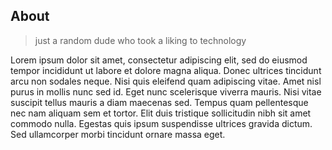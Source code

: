## About

> just a random dude who took a liking to technology

Lorem ipsum dolor sit amet, consectetur adipiscing elit, sed do eiusmod tempor incididunt ut labore et dolore magna aliqua. Donec ultrices tincidunt arcu non sodales neque. Nisi quis eleifend quam adipiscing vitae. Amet nisl purus in mollis nunc sed id. Eget nunc scelerisque viverra mauris. Nisi vitae suscipit tellus mauris a diam maecenas sed. Tempus quam pellentesque nec nam aliquam sem et tortor. Elit duis tristique sollicitudin nibh sit amet commodo nulla. Egestas quis ipsum suspendisse ultrices gravida dictum. Sed ullamcorper morbi tincidunt ornare massa eget.